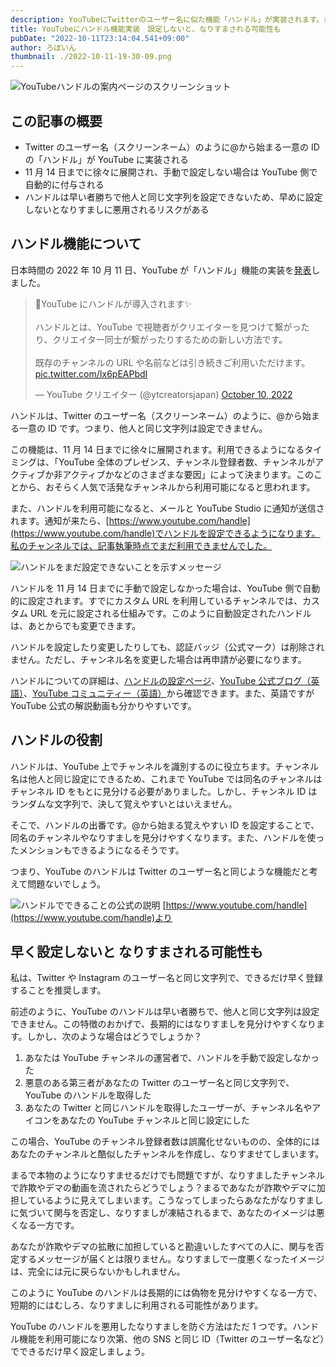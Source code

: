 ```yaml
---
description: YouTubeにTwitterのユーザー名に似た機能「ハンドル」が実装されます。長期的にはなりすましを見分けやすくなる一方で、短期的にはなりすましに悪用されるリスクがあります。ハンドル機能を利用可能になり次第、すぐに設定することをオススメします。
title: YouTubeにハンドル機能実装　設定しないと、なりすまされる可能性も
pubDate: "2022-10-11T23:14:04.541+09:00"
author: ろぼいん
thumbnail: ./2022-10-11-19-30-09.png
---
```



![YouTubeハンドルの案内ページのスクリーンショット](./2022-10-11-19-30-09.png)

## この記事の概要

- Twitter のユーザー名（スクリーンネーム）のように@から始まる一意の ID の「ハンドル」が YouTube に実装される
- 11 月 14 日までに徐々に展開され、手動で設定しない場合は YouTube 側で自動的に付与される
- ハンドルは早い者勝ちで他人と同じ文字列を設定できないため、早めに設定しないとなりすましに悪用されるリスクがある

## ハンドル機能について

日本時間の 2022 年 10 月 11 日、YouTube が「ハンドル」機能の実装を[発表](https://support.google.com/youtube/thread/183284252)しました。

<blockquote class="twitter-tweet" data-dnt="true" data-theme="dark"><p lang="ja" dir="ltr">📣YouTube にハンドルが導入されます✨<br/><br/>ハンドルとは、YouTube で視聴者がクリエイターを見つけて繋がったり、クリエイター同士が繋がったりするための新しい方法です。<br/><br/>既存のチャンネルの URL や名前などは引き続きご利用いただけます。 <a href="https://t.co/Ix6pEAPbdI">pic.twitter.com/Ix6pEAPbdI</a></p>&mdash; YouTube クリエイター (@ytcreatorsjapan) <a href="https://twitter.com/ytcreatorsjapan/status/1579615661864628224?ref_src=twsrc%5Etfw">October 10, 2022</a></blockquote> <script async src="https://platform.twitter.com/widgets.js" charset="utf-8"></script>

ハンドルは、Twitter のユーザー名（スクリーンネーム）のように、@から始まる一意の ID です。つまり、他人と同じ文字列は設定できません。

この機能は、11 月 14 日までに徐々に展開されます。利用できるようになるタイミングは、「YouTube 全体のプレゼンス、チャンネル登録者数、チャンネルがアクティブか非アクティブかなどのさまざまな要因」によって決まります。このことから、おそらく人気で活発なチャンネルから利用可能になると思われます。

また、ハンドルを利用可能になると、メールと YouTube Studio に通知が送信されます。通知が来たら、[https://www.youtube.com/handle](https://www.youtube.com/handle)でハンドルを設定できるようになります。私のチャンネルでは、記事執筆時点でまだ利用できませんでした。

![ハンドルをまだ設定できないことを示すメッセージ](./2022-10-11-19-34-39.png)

ハンドルを 11 月 14 日までに手動で設定しなかった場合は、YouTube 側で自動的に設定されます。すでにカスタム URL を利用しているチャンネルでは、カスタム URL を元に設定される仕組みです。このように自動設定されたハンドルは、あとからでも変更できます。

ハンドルを設定したり変更したりしても、認証バッジ（公式マーク）は削除されません。ただし、チャンネル名を変更した場合は再申請が必要になります。

ハンドルについての詳細は、[ハンドルの設定ページ](https://www.youtube.com/handle)、[YouTube 公式ブログ（英語）](https://blog.youtube/news-and-events/introducing-handles-a-new-way-to-identify-your-youtube-channel/)、[YouTube コミュニティー（英語）](https://support.google.com/youtube/thread/183284252)から確認できます。また、英語ですが YouTube 公式の解説動画も分かりやすいです。

<YouTube id="mVVp37YGwyQ" />

## ハンドルの役割

ハンドルは、YouTube 上でチャンネルを識別するのに役立ちます。チャンネル名は他人と同じ設定にできるため、これまで YouTube では同名のチャンネルはチャンネル ID をもとに見分ける必要がありました。しかし、チャンネル ID はランダムな文字列で、決して覚えやすいとはいえません。

そこで、ハンドルの出番です。@から始まる覚えやすい ID を設定することで、同名のチャンネルやなりすましを見分けやすくなります。また、ハンドルを使ったメンションもできるようになるそうです。

つまり、YouTube のハンドルは Twitter のユーザー名と同じような機能だと考えて問題ないでしょう。

![ハンドルでできることの公式の説明](./2022-10-11-19-44-12.png)
[https://www.youtube.com/handle](https://www.youtube.com/handle)より

## 早く設定しないと なりすまされる可能性も

私は、Twitter や Instagram のユーザー名と同じ文字列で、できるだけ早く登録することを推奨します。

前述のように、YouTube のハンドルは早い者勝ちで、他人と同じ文字列は設定できません。この特徴のおかげで、長期的にはなりすましを見分けやすくなります。しかし、次のような場合はどうでしょうか？

1. あなたは YouTube チャンネルの運営者で、ハンドルを手動で設定しなかった
2. 悪意のある第三者があなたの Twitter のユーザー名と同じ文字列で、YouTube のハンドルを取得した
3. あなたの Twitter と同じハンドルを取得したユーザーが、チャンネル名やアイコンをあなたの YouTube チャンネルと同じ設定にした

この場合、YouTube のチャンネル登録者数は誤魔化せないものの、全体的にはあなたのチャンネルと酷似したチャンネルを作成し、なりすませてしまいます。

まるで本物のようになりすませるだけでも問題ですが、なりすましたチャンネルで詐欺やデマの動画を流されたらどうでしょう？まるであなたが詐欺やデマに加担しているように見えてしまいます。こうなってしまったらあなたがなりすましに気づいて関与を否定し、なりすましが凍結されるまで、あなたのイメージは悪くなる一方です。

あなたが詐欺やデマの拡散に加担していると勘違いしたすべての人に、関与を否定するメッセージが届くとは限りません。なりすましで一度悪くなったイメージは、完全には元に戻らないかもしれません。

このように YouTube のハンドルは長期的には偽物を見分けやすくなる一方で、短期的にはむしろ、なりすましに利用される可能性があります。

YouTube のハンドルを悪用したなりすましを防ぐ方法はただ 1 つです。ハンドル機能を利用可能になり次第、他の SNS と同じ ID（Twitter のユーザー名など）でできるだけ早く設定しましょう。
